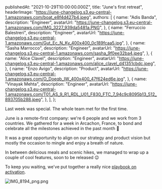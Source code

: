 
  publishedAt: "2021-10-29T10:00:00.000Z",
  title: "June's first retreat",
  headerImage:
    "https://june-changelog.s3.eu-central-1.amazonaws.com/boat_e8f4d427b4.jpeg",
  authors: [
    {
      name: "Adis Banda",
      description: "Engineer",
      avatarUrl:
        "https://june-changelog.s3.eu-central-1.amazonaws.com/IMG_3227_939da5481a.PNG",
    },
    {
      name: "Ferruccio Balestreri",
      description: "Engineer",
      avatarUrl:
        "https://june-changelog.s3.eu-central-1.amazonaws.com/Gut_Ec_N_Ky_400x400_0c189fcaa5.jpg",
    },
    {
      name: "Sasha Marrocco",
      description: "Engineer",
      avatarUrl:
        "https://june-changelog.s3.eu-central-1.amazonaws.com/sasha_9f0ee32ba4.jpeg",
    },
    {
      name: "Alice Clavel",
      description: "Engineer",
      avatarUrl:
        "https://june-changelog.s3.eu-central-1.amazonaws.com/alice_clavel_d41351cbdc.jpeg",
    },
    {
      name: "Enzo Avigo",
      description: "Product",
      avatarUrl:
        "https://june-changelog.s3.eu-central-1.amazonaws.com/O_Doeqb_IW_400x400_47f624ed6e.jpg",
    },
    {
      name: "Vinayak Mehta",
      description: "Engineer",
      avatarUrl:
        "https://june-changelog.s3.eu-central-1.amazonaws.com/T01_AS_9_R1_RDL_U01_F830_FTC_7_94c9c8095b13_512_893705b288.jpeg",
    },
  ],
};

Last week was special. The whole team met for the first time.

June is a remote-first company: we're 6 people and we work from 3 countries. We gathered for a week in Arcachon, France, to bond and celebrate all the milestones achieved in the past month 🎉

It was a great opportunity to align on our strategy and product vision but mostly the occasion to mingle and enjoy a breath of nature.

In between delicious meals and scenic hikes, we managed to wrap up a couple of cool features, soon to be released 😉

To keep you waiting, we've put together a really nice [playbook on activation](https://june.so/template/activation).

![IMG_8194_png.png](https://june-changelog.s3.eu-central-1.amazonaws.com/IMG_8194_png_c68dd36154.png)

